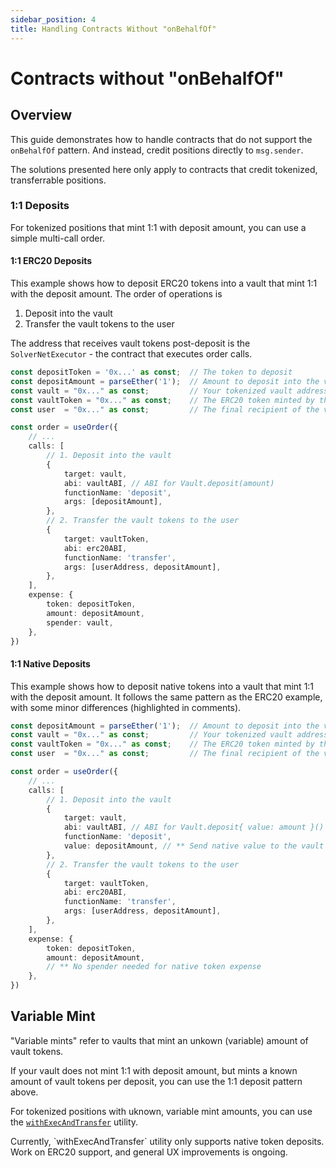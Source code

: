 ```yaml
---
sidebar_position: 4
title: Handling Contracts Without "onBehalfOf"
---
```




# Contracts without "onBehalfOf"

## Overview

This guide demonstrates how to handle contracts that do not support the `onBehalfOf` pattern. And instead, credit positions directly to `msg.sender`.

The solutions presented here only apply to contracts that credit tokenized, transferrable positions.

### 1:1 Deposits

For tokenized positions that mint 1:1 with deposit amount, you can use a simple multi-call order.


#### 1:1 ERC20 Deposits

This example shows how to deposit ERC20 tokens into a vault that mint 1:1 with the deposit amount. The order of operations is

1. Deposit into the vault
2. Transfer the vault tokens to the user

The address that receives vault tokens post-deposit is the `SolverNetExecutor` - the contract that executes order calls.


```typescript
const depositToken = '0x...' as const;  // The token to deposit
const depositAmount = parseEther('1');  // Amount to deposit into the vault
const vault = "0x..." as const;         // Your tokenized vault address
const vaultToken = "0x..." as const;    // The ERC20 token minted by the vault to msg.sender
const user  = "0x..." as const;         // The final recipient of the vault tokens

const order = useOrder({
    // ...
    calls: [
        // 1. Deposit into the vault
        {
            target: vault,
            abi: vaultABI, // ABI for Vault.deposit(amount)
            functionName: 'deposit',
            args: [depositAmount],
        },
        // 2. Transfer the vault tokens to the user
        {
            target: vaultToken,
            abi: erc20ABI,
            functionName: 'transfer',
            args: [userAddress, depositAmount],
        },
    ],
    expense: {
        token: depositToken,
        amount: depositAmount,
        spender: vault,
    },
})
```

#### 1:1 Native Deposits

This example shows how to deposit native tokens into a vault that mint 1:1 with the deposit amount. It follows the same pattern as the ERC20 example, with some minor differences (highlighted in comments).

```typescript
const depositAmount = parseEther('1');  // Amount to deposit into the vault
const vault = "0x..." as const;         // Your tokenized vault address
const vaultToken = "0x..." as const;    // The ERC20 token minted by the vault to msg.sender
const user  = "0x..." as const;         // The final recipient of the vault tokens

const order = useOrder({
    // ...
    calls: [
        // 1. Deposit into the vault
        {
            target: vault,
            abi: vaultABI, // ABI for Vault.deposit{ value: amount }()
            functionName: 'deposit',
            value: depositAmount, // ** Send native value to the vault
        },
        // 2. Transfer the vault tokens to the user
        {
            target: vaultToken,
            abi: erc20ABI,
            functionName: 'transfer',
            args: [userAddress, depositAmount],
        },
    ],
    expense: {
        token: depositToken,
        amount: depositAmount,
        // ** No spender needed for native token expense
    },
})
```

## Variable Mint

"Variable mints" refer to vaults that mint an unkown (variable) amount of vault tokens.

<Callout type="info">
    If your vault does not mint 1:1 with deposit amount, but mints a known amount of vault tokens per deposit, you can use the 1:1 deposit pattern above.
</Callout>

For tokenized positions with uknown, variable mint amounts, you can use the [`withExecAndTransfer`](/sdk/utils/withExecAndTransfer.mdx) utility.

<Callout type="info">
    Currently, `withExecAndTransfer` utility only supports native token deposits. Work on ERC20 support, and general UX improvements is ongoing.
</Callout>
